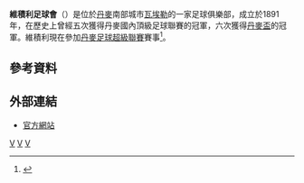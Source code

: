 {{expand|time=2015-06-04T11:41:53+00:00}}
{{noteTA
|G1=Football
|G2=UEFA
|1=zh-hans:瓦埃勒;zh-hant:維積利;
}}
{{Infobox football club
| clubname   = 維積利<br>''Vejle''
| image      = 
| fullname   = 維積利足球會<br /> Vejle Boldklub
| nickname   = ''De Røde'' (The Reds)<br /> ''Jyllands Rubin''<br /> (Ruby of Jutland)
| founded    = {{Start date and age|1891}}
| dissolved  = 
| city       = [[瓦埃勒|瓦埃勒]]
| ground     = [[維積利球場|維積利球場]]
| capacity   = 10,418（7,567为坐席）
| mgrtitle   = 主教練
| manager    = [[Adolfo_Sormani|Adolfo Sormani]]
| league     = [[丹麥足球甲級聯賽|丹麥足球甲級聯賽]]
| season     = 2021–22
| position   = 丹超，第 11 位（降班）
| pattern_la1=_whiteshoulders|pattern_b1=_whitecollar|pattern_ra1=_whiteshoulders
| leftarm1=FF0000|body1=FF0000|rightarm1=FF0000|shorts1=FFFFFF|socks1=FFFFFF
| pattern_la2=_whiteshoulders|pattern_b2=_whitecollar|pattern_ra2=_whiteshoulders
| leftarm2=262624|body2=262624|rightarm2=262624|shorts2=262624|socks2=262624
}}
'''維積利足球會'''（{{lang-da|Vejle Boldklub Kolding}}）是位於[[丹麥|丹麥]]南部城市[[瓦埃勒|瓦埃勒]]的一家足球俱樂部，成立於1891年，在歷史上曾經五次獲得丹麥國內頂級足球聯賽的冠軍，六次獲得[[丹麥盃|丹麥盃]]的冠軍。維積利現在參加[[丹麥足球超級聯賽|丹麥足球超級聯賽]]賽事<ref>{{cite web |url=http://www.bold.dk/nyt/VB-Alliancen-bliver-til-Vejle-Boldklub |title=KVB Alliancen bliver til Vejle Boldklub |publisher=bold.dk |date= |accessdate=2013-06-24 |archive-date=2015-09-24 |archive-url=https://web.archive.org/web/20150924045246/http://www.bold.dk/nyt/VB-Alliancen-bliver-til-Vejle-Boldklub |dead-url=no }}</ref>。

==參考資料==
{{reflist}}
==外部連結==
*[http://www.vejleboldklubkolding.dk/ 官方網站]

{{丹超球隊}}

[[Category:丹麥足球俱樂部|V]]
[[Category:維積利足球會|V]]
[[Category:1891年建立的足球俱樂部|V]]